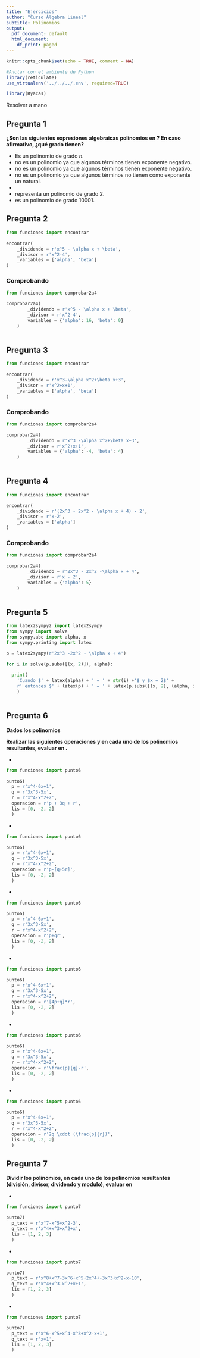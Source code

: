 ```yaml
---
title: "Ejercicios"
author: "Curso Álgebra Lineal"
subtitle: Polinomios
output:
  pdf_document: default
  html_document:
    df_print: paged
---
```


```r
knitr::opts_chunk$set(echo = TRUE, comment = NA)

#Anclar con el ambiente de Python
library(reticulate)
use_virtualenv('../../../.env', required=TRUE)

library(Ryacas)
```

Resolver a mano

## Pregunta 1

**¿Son las siguientes expresiones algebraicas polinomios en 
\mbox{\boldmath$\mathbb{R}[x]$}? En caso afirmativo, ¿qué grado tienen?**

- \mbox{\boldmath $1+x+x^2+x^3+x^4+\cdots+x^n$ } Es un polinomio de grado $n$.
- \mbox{\boldmath $1+\frac{1}{x}+x^2+\frac{1}{x^3}$ } no es un polinomio ya que 
  algunos términos tienen exponente negativo.
- \mbox{\boldmath $1-x^{-2}$ } no es un polinomio ya que algunos términos tienen 
  exponente negativo.
- \mbox{\boldmath $\sqrt{x}+3$ } no es un polinomio ya que algunos términos no 
  tienen como exponente un natural.
- \mbox{\boldmath $x+x^2i$ }
- \mbox{\boldmath $(x+1)^2$ } representa un polinomio de grado 2.
- \mbox{\boldmath $x+x^5+x^{10001}$ } es un polinomio de grado 10001.

\newpage

## Pregunta 2

**\mbox{\boldmath Hallar $\alpha$ y $\beta$ para que $x^5-\alpha x+\beta$ sea 
divisible entre $x^2-4$, $\forall x$.}**

```python
from funciones import encontrar

encontrar(
    _dividendo = r'x^5 - \alpha x + \beta',
    _divisor = r'x^2-4',
    _variables = ['alpha', 'beta']
)
```


### Comprobando


```python

from funciones import comprobar2a4

comprobar2a4(
        _dividendo = r'x^5 - \alpha x + \beta', 
        _divisor = r'x^2-4', 
        variables = {'alpha': 16, 'beta': 0}
    )
    
```


\newpage

## Pregunta 3

**\mbox{\boldmath Hallar $\alpha$ y $\beta$ para que $x^3-\alpha x^2+\beta x+3$ 
sea divisible entre $x^2+x+1$, $\forall x$.}**

```python
from funciones import encontrar

encontrar(
    _dividendo = r'x^3-\alpha x^2+\beta x+3',
    _divisor = r'x^2+x+1',
    _variables = ['alpha', 'beta']
)
```


### Comprobando

```python

from funciones import comprobar2a4

comprobar2a4(
        _dividendo = r'x^3 -\alpha x^2+\beta x+3', 
        _divisor = r'x^2+x+1', 
        variables = {'alpha': -4, 'beta': 4}
    )
    
```

\newpage

## Pregunta 4

**\mbox{\boldmath Encontrar el valor de $\alpha$ para que al dividir 
$2x^3-2x^2-\alpha x+4$ entre $x-2$ dé resto 2, $\forall x$.}**

```python
from funciones import encontrar

encontrar(
    _dividendo = r'(2x^3 - 2x^2 - \alpha x + 4) - 2',
    _divisor = r'x-2',
    _variables = ['alpha']
)
```


### Comprobando

```python

from funciones import comprobar2a4

comprobar2a4(
        _dividendo = r'2x^3 - 2x^2 -\alpha x + 4', 
        _divisor = r'x - 2', 
        variables = {'alpha': 5}
    )
    
```


\newpage

## Pregunta 5

**\mbox{\boldmath Determinar el valor de $\alpha$ para que 
$2 x^3 - 2 x^2 - \alpha x + 4$ admita $x = 2$ como una de sus raíces.}**

```python

from latex2sympy2 import latex2sympy
from sympy import solve
from sympy.abc import alpha, x
from sympy.printing import latex

p = latex2sympy(r'2x^3 -2x^2 - \alpha x + 4')

for i in solve(p.subs([(x, 2)]), alpha):
  
  print(
    'Cuando $' + latex(alpha) + ' = ' + str(i) +'$ y $x = 2$' +   
    r' entonces $' + latex(p) + ' = ' + latex(p.subs([(x, 2), (alpha, i)])) +'$'
    )
  
```

\newpage

## Pregunta 6

**Dados los polinomios**

\begin{gather*}
\mbox{\boldmath  $p(x) = x^4-6x+1$ \qquad $q(x) = 3x^3-5x$ \qquad $r(x) = x^4-x^2+2$  }
\end{gather*}

**Realizar las siguientes operaciones y en cada uno de los polinomios 
resultantes, evaluar en \mbox{\boldmath $0$, $-2$ y $2$ }.**

- \mbox{\boldmath $p(x)+3q(x)+r(x)$ }


```python
from funciones import punto6

punto6(
  p = r'x^4-6x+1', 
  q = r'3x^3-5x', 
  r = r'x^4-x^2+2', 
  operacion = r'p + 3q + r', 
  lis = [0, -2, 2]
  )
```


- \mbox{\boldmath $p(x)-[q(x)+5r(x)]$ }


```python
from funciones import punto6

punto6(
  p = r'x^4-6x+1', 
  q = r'3x^3-5x', 
  r = r'x^4-x^2+2', 
  operacion = r'p-[q+5r]', 
  lis = [0, -2, 2]
  )
```


\newpage

- \mbox{\boldmath $p(x)+q(x) \cdot r(x)$ }

```python
from funciones import punto6

punto6(
  p = r'x^4-6x+1', 
  q = r'3x^3-5x', 
  r = r'x^4-x^2+2', 
  operacion = r'p+qr', 
  lis = [0, -2, 2]
  )
```


- \mbox{\boldmath $[4p(x)+q(x)] \cdot r(x)$ }

```python
from funciones import punto6

punto6(
  p = r'x^4-6x+1', 
  q = r'3x^3-5x', 
  r = r'x^4-x^2+2', 
  operacion = r'[4p+q]*r', 
  lis = [0, -2, 2]
  )
```

\newpage

- \mbox{\boldmath $\frac{p(x)}{q(x)}-r(x)$ }

```python
from funciones import punto6

punto6(
  p = r'x^4-6x+1', 
  q = r'3x^3-5x', 
  r = r'x^4-x^2+2', 
  operacion = r'\frac{p}{q}-r', 
  lis = [0, -2, 2]
  )
```


- \mbox{\boldmath $\frac{p(x)}{r(x)} \cdot 2q(x)$ }


```python
from funciones import punto6

punto6(
  p = r'x^4-6x+1', 
  q = r'3x^3-5x', 
  r = r'x^4-x^2+2', 
  operacion = r'2q \cdot (\frac{p}{r})', 
  lis = [0, -2, 2]
  )
```

\newpage

## Pregunta 7

**Dividir los polinomios, en cada uno de los polinomios resultantes (división, 
divisor, dividendo y modulo), evaluar en \mbox{\boldmath $1$, $2$ y $3$ } **


- \mbox{\boldmath $x^7-x^5+x^2-3$ entre $x^4+x^3+x^2+x$ }


```python
from funciones import punto7

punto7(
  p_text = r'x^7-x^5+x^2-3', 
  q_text = r'x^4+x^3+x^2+x', 
  lis = [1, 2, 3]
  )
```

- \mbox{\boldmath $x^8+x^7-3x^6+x^5+2x^4+-3x^3+x^2-x-10$ entre 
  $x^4+x^3-x^2+x+1$ }

```python
from funciones import punto7

punto7(
  p_text = r'x^8+x^7-3x^6+x^5+2x^4+-3x^3+x^2-x-10', 
  q_text = r'x^4+x^3-x^2+x+1',
  lis = [1, 2, 3]
  )
```

\newpage

- \mbox{\boldmath $x^6-x^5+x^4-x^3+x^2-x+1$ entre $x+1$ }

```python
from funciones import punto7

punto7(
  p_text = r'x^6-x^5+x^4-x^3+x^2-x+1', 
  q_text = r'x+1', 
  lis = [1, 2, 3]
  )
```